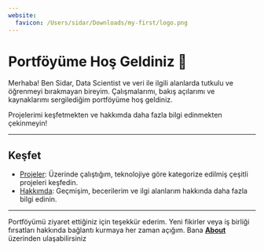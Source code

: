 ```yaml
---
website:
  favicon: /Users/sidar/Downloads/my-first/logo.png
---
```


# Portföyüme Hoş Geldiniz 👋

Merhaba! Ben Sidar, Data Scientist ve veri ile ilgili alanlarda tutkulu ve öğrenmeyi bırakmayan bireyim. Çalışmalarımı, bakış açılarımı ve kaynaklarımı sergilediğim portföyüme hoş geldiniz.

Projelerimi keşfetmekten ve hakkımda daha fazla bilgi edinmekten çekinmeyin!

------------------------------------------------------------------------

## Keşfet

-   [Projeler](projects.qmd): Üzerinde çalıştığım, teknolojiye göre kategorize edilmiş çeşitli projeleri keşfedin.
-   [Hakkımda](about.qmd): Geçmişim, becerilerim ve ilgi alanlarım hakkında daha fazla bilgi edinin.

------------------------------------------------------------------------

Portföyümü ziyaret ettiğiniz için teşekkür ederim. Yeni fikirler veya iş birliği fırsatları hakkında bağlantı kurmaya her zaman açığım. Bana [**About**](about.qmd) üzerinden ulaşabilirsiniz
